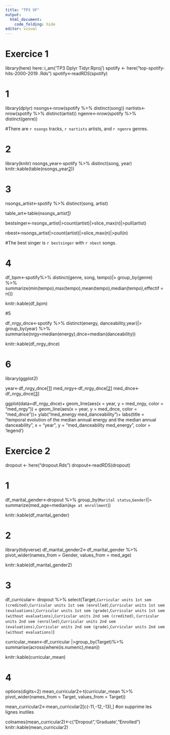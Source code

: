 ```yaml
---
title: "TP3 VF"
output:
  html_document:
    code_folding: hide
editor: visual
---
```


# Exercice 1


library(here)
here::i_am('TP3 Dplyr Tidyr.Rproj')
spotify <- here("top-spotify-hits-2000-2019 .Rds") 
spotify<-readRDS(spotify)


# 1


library(dplyr)
nsongs<-nrow(spotify %>% distinct(song))
nartists<-nrow(spotify %>% distinct(artist))
ngenre<-nrow(spotify %>% distinct(genre))

#There are `r nsongs` tracks, `r nartists` artists, and `r ngenre` genres.

# 2


library(knitr)
nsongs_year<-spotify %>% distinct(song, year)
knitr::kable(table(nsongs_year[2]))



# 3

nsongs_artist<-spotify %>% distinct(song, artist)


table_art<-table(nsongs_artist[1])

bestsinger<-nsongs_artist|>count(artist)|>slice_max(n)|>pull(artist)

nbest<-nsongs_artist|>count(artist)|>slice_max(n)|>pull(n)



#The best singer is `r bestsinger` with `r nbest` songs.

# 4


df_bpm<-spotify%>% distinct(genre, song, tempo)|>
  group_by(genre) %>% 
  summarize(min(tempo),max(tempo),mean(tempo),median(tempo),effectif = n())

knitr::kable(df_bpm)



#5


df_nrgy_dnce<-spotify %>% distinct(energy, danceability,year)|>
  group_by(year)  %>%
  summarise(nrgy=median(energy),dnce=median(danceability))

knitr::kable(df_nrgy_dnce)
  


# 6

library(ggplot2)

year<-df_nrgy_dnce[[1]]
med_nrgy<-df_nrgy_dnce[[2]]
med_dnce<-df_nrgy_dnce[[3]]

ggplot(data=df_nrgy_dnce)+
  geom_line(aes(x = year, y = med_nrgy, color = "med_nrgy")) +
  geom_line(aes(x = year, y = med_dnce, color = "med_dnce"))+
  ylab("med_energy med_danceability")+
  labs(title = "temporal evolution of the median annual energy and the
median annual danceability",
       x = "year",
       y = "med_danceability med_energy",
       color = 'legend') 




# Exercice 2


dropout <- here("dropout.Rds") 
dropout<-readRDS(dropout)


# 1



df_marital_gender<-dropout %>%
  group_by(`Marital status`,`Gender`)|>
  summarize(med_age=median(`Age at enrollment`))

knitr::kable(df_marital_gender)


# 2


library(tidyverse)
df_marital_gender2<-df_marital_gender %>%
  pivot_wider(names_from = Gender, values_from = med_age) 

knitr::kable(df_marital_gender2)


# 3



df_curricular<- dropout %>% select(Target,`Curricular units 1st sem (credited)`,`Curricular units 1st sem (enrolled)`,`Curricular units 1st sem (evaluations)`,`Curricular units 1st sem (grade)`,`Curricular units 1st sem (without evaluations)`,`Curricular units 2nd sem (credited)`, `Curricular units 2nd sem (enrolled)`,`Curricular units 2nd sem (evaluations)`,`Curricular units 2nd sem (grade)`,`Curricular units 2nd sem (without evaluations)`)

curricular_mean<-df_curricular |>group_by(Target)%>%
  summarise(across(where(is.numeric),mean))

knitr::kable(curricular_mean)


# 4


options(digits=2)
mean_curricular2<-t(curricular_mean %>%
  pivot_wider(names_from = Target, values_from = Target))

mean_curricular2<-mean_curricular2[c(-11,-12,-13),] #on supprime les lignes inutiles

colnames(mean_curricular2)<-c("Dropout",'Graduate',"Enrolled")
knitr::kable(mean_curricular2)



